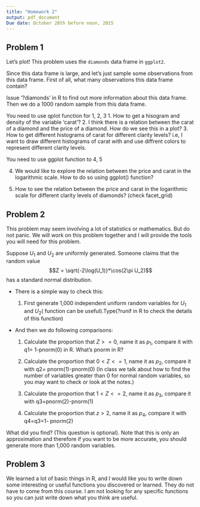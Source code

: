 ```yaml
---
title: "Homework 2"
output: pdf_document
Due date: October 28th before noon, 2015
---
```

## Problem 1
Let's plot! This problem uses the `diamonds` data frame in `ggplot2`. 

Since this data frame is large, and let's just sample some observations from this data frame. First of all, what many observations this data frame contain? 

Issue '?diamonds' in R to find out more information about this data frame.
Then we do a 1000 random sample from this data frame. 

You need to use qplot function for 1, 2, 3
1. How to get a hisogram and density of the variable 'carat'? 
2. I think there is a relation between the carat of a diamond and the price of a diamond. How do we see this in a plot?
3. How to get different histograms of carat for different clarity levels?
i.e, I want to draw different histograms of carat with and use diffrent colors to represent different clarity levels. 

You need to use ggplot function to 4, 5

4. We would like to explore the relation between the price and carat in the logarithmic scale. How to do so using ggplot() function? 

5. How to see the relation between the price and carat in the logarithmic scale for different clarity levels of diamonds?  (check facet_grid) 

## Problem 2
This problem may seem involving a lot of statistics or mathematics. But do not panic. We will work on this problem together and I will provide the tools you will need for this problem. 

Suppose $U_1$ and $U_2$ are uniformly generated. Someone claims that the random value
$$Z = \sqrt{-2\log(U_1)}*\cos(2\pi U_2)$$ has a standard normal distribution. 

- There is a simple way to check this: 

  1. First generate 1,000 independent uniform random variables for $U_1$ and $U_2$(\textit{runif} function can be useful).Type(?runif in R to check the details of this function)
  
- And then we do following comparisons:
  1. Calculate the proportion that $Z>=0$, name it as $p_1$, compare it with q1= 1-pnorm(0) in R. What's pnorm in R? 
  
  2. Calculate the proportion that $0<Z<=1$, name it as $p_2$, compare it with  q2= pnorm(1)-pnorm(0) (In class we talk about how to find the number of variables greater than 0 for normal random variables, so you may want to check or look at the notes.)
  
  3. Calculate the proportion that $1<Z<=2$, name it as $p_3$, compare it with  q3=pnorm(2)-pnorm(1)
  
  4. Calculate the proportion that $z>2$, name it as $p_4$, compare it with  q4=q3=1- pnorm(2)

What did you find? (This question is optional). Note that this is only an approximation and therefore if
you want to be more accurate, you should generate more than 1,000 random
variables.

## Problem 3
We learned a lot of basic things in R, and I would like you to write down some interesting or useful functions you discovered or learned. They do not have to come from this course. I am not looking for any specific functions so you can just write down what you think are useful. 




